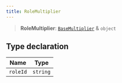 ```yaml
---
title: RoleMultiplier
---
```


> **RoleMultiplier**: [`BaseMultiplier`](/api/BaseMultiplier) & `object`

## Type declaration

| Name | Type |
| ------ | ------ |
| `roleId` | `string` |
